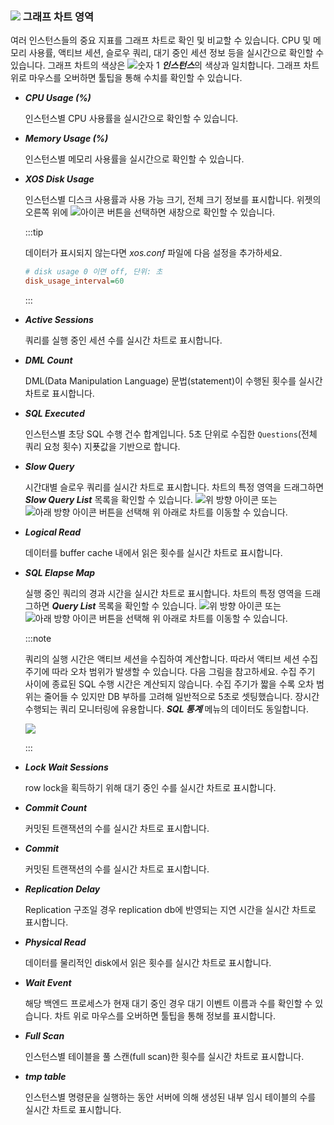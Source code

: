 ### ![](/img/number-02.png) 그래프 차트 영역

여러 인스턴스들의 중요 지표를 그래프 차트로 확인 및 비교할 수 있습니다. CPU 및 메모리 사용률, 액티브 세션, 슬로우 쿼리, 대기 중인 세션 정보 등을 실시간으로 확인할 수 있습니다. 그래프 차트의 색상은 ![숫자 1](/img/number-01.png) ***인스턴스***의 색상과 일치합니다. 그래프 차트 위로 마우스를 오버하면 툴팁을 통해 수치를 확인할 수 있습니다.

* ***CPU Usage (%)***

  인스턴스별 CPU 사용률을 실시간으로 확인할 수 있습니다.

* ***Memory Usage (%)***

  인스턴스별 메모리 사용률을 실시간으로 확인할 수 있습니다.

* ***XOS Disk Usage***

  인스턴스별 디스크 사용률과 사용 가능 크기, 전체 크기 정보를 표시합니다. 위젯의 오른쪽 위에 ![아이콘](/img/ico-expander.svg) 버튼을 선택하면 새창으로 확인할 수 있습니다.

  :::tip

  데이터가 표시되지 않는다면 *xos.conf* 파일에 다음 설정을 추가하세요.

  ```ini title='xos.conf'
  # disk usage 0 이면 off, 단위: 초
  disk_usage_interval=60
  ```

  :::

* ***Active Sessions***

  쿼리를 실행 중인 세션 수를 실시간 차트로 표시합니다.

<InDoc product='postgresql'>

* ***DML Count***

  DML(Data Manipulation Language) 문법(statement)이 수행된 횟수를 실시간 차트로 표시합니다.

</InDoc>

<InDoc product='mysql'>

* ***SQL Executed***

  인스턴스별 초당 SQL 수행 건수 합계입니다. 5초 단위로 수집한 `Questions`(전체 쿼리 요청 횟수) 지푯값을 기반으로 합니다.

</InDoc>

* ***Slow Query***

  시간대별 슬로우 쿼리를 실시간 차트로 표시합니다. 차트의 특정 영역을 드래그하면 ***Slow Query List*** 목록을 확인할 수 있습니다. ![위 방향 아이콘](/img/up-arrow.svg) 또는 ![아래 방향 아이콘](/img/down-arrow.svg) 버튼을 선택해 위 아래로 차트를 이동할 수 있습니다.

* ***Logical Read***

  데이터를 buffer cache 내에서 읽은 횟수를 실시간 차트로 표시합니다.

* ***SQL Elapse Map***

  실행 중인 쿼리의 경과 시간을 실시간 차트로 표시합니다. 차트의 특정 영역을 드래그하면 ***Query List*** 목록을 확인할 수 있습니다. ![위 방향 아이콘](/img/up-arrow.svg) 또는 ![아래 방향 아이콘](/img/down-arrow.svg) 버튼을 선택해 위 아래로 차트를 이동할 수 있습니다.

  :::note

  쿼리의 실행 시간은 액티브 세션을 수집하여 계산합니다. 따라서 액티브 세션 수집 주기에 따라 오차 범위가 발생할 수 있습니다. 다음 그림을 참고하세요. 수집 주기 사이에 종료된 SQL 수행 시간은 계산되지 않습니다. 수집 주기가 짧을 수록 오차 범위는 줄어들 수 있지만 DB 부하를 고려해 일반적으로 5초로 셋팅했습니다. 장시간 수행되는 쿼리 모니터링에 유용합니다. ***SQL 통계*** 메뉴의 데이터도 동일합니다.

  ![](/img/db-sql-elapse-map-example.png)

  :::

* ***Lock Wait Sessions***

  row lock을 획득하기 위해 대기 중인 수를 실시간 차트로 표시합니다.

<InDoc product='postgresql'>

* ***Commit Count***

  커밋된 트랜잭션의 수를 실시간 차트로 표시합니다.

</InDoc>

<InDoc product='mysql'>

* ***Commit***

  커밋된 트랜잭션의 수를 실시간 차트로 표시합니다.

</InDoc>

* ***Replication Delay***

  Replication 구조일 경우 replication db에 반영되는 지연 시간을 실시간 차트로 표시합니다.

* ***Physical Read***

  데이터를 물리적인 disk에서 읽은 횟수를 실시간 차트로 표시합니다.

<InDoc product='postgresql'>

* ***Wait Event***

  해당 백엔드 프로세스가 현재 대기 중인 경우 대기 이벤트 이름과 수를 확인할 수 있습니다. 차트 위로 마우스를 오버하면 툴팁을 통해 정보를 표시합니다.

</InDoc>

<InDoc product='mysql'>

* ***Full Scan***

  인스턴스별 테이블을 풀 스캔(full scan)한 휫수를 실시간 차트로 표시합니다.

* ***tmp table***

  인스턴스별 명령문을 실행하는 동안 서버에 의해 생성된 내부 임시 테이블의 수를 실시간 차트로 표시합니다.

</InDoc>